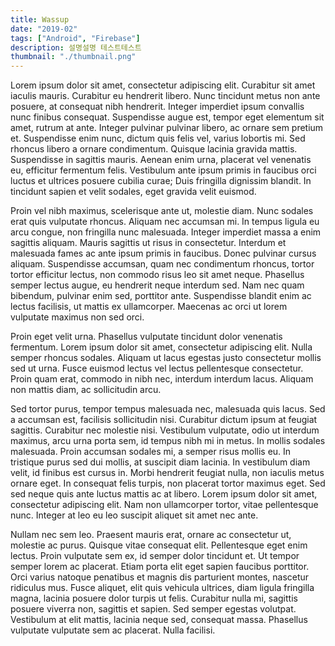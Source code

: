 ```yaml
---
title: Wassup
date: "2019-02"
tags: ["Android", "Firebase"]
description: 설명설명 테스트테스트
thumbnail: "./thumbnail.png"
---
```


Lorem ipsum dolor sit amet, consectetur adipiscing elit. Curabitur sit amet iaculis mauris. Curabitur eu hendrerit libero. Nunc tincidunt metus non ante posuere, at consequat nibh hendrerit. Integer imperdiet ipsum convallis nunc finibus consequat. Suspendisse augue est, tempor eget elementum sit amet, rutrum at ante. Integer pulvinar pulvinar libero, ac ornare sem pretium et. Suspendisse enim nunc, dictum quis felis vel, varius lobortis mi. Sed rhoncus libero a ornare condimentum. Quisque lacinia gravida mattis. Suspendisse in sagittis mauris. Aenean enim urna, placerat vel venenatis eu, efficitur fermentum felis. Vestibulum ante ipsum primis in faucibus orci luctus et ultrices posuere cubilia curae; Duis fringilla dignissim blandit. In tincidunt sapien et velit sodales, eget gravida velit euismod.

Proin vel nibh maximus, scelerisque ante ut, molestie diam. Nunc sodales erat quis vulputate rhoncus. Aliquam nec accumsan mi. In tempus ligula eu arcu congue, non fringilla nunc malesuada. Integer imperdiet massa a enim sagittis aliquam. Mauris sagittis ut risus in consectetur. Interdum et malesuada fames ac ante ipsum primis in faucibus. Donec pulvinar cursus aliquam. Suspendisse accumsan, quam nec condimentum rhoncus, tortor tortor efficitur lectus, non commodo risus leo sit amet neque. Phasellus semper lectus augue, eu hendrerit neque interdum sed. Nam nec quam bibendum, pulvinar enim sed, porttitor ante. Suspendisse blandit enim ac lectus facilisis, ut mattis ex ullamcorper. Maecenas ac orci ut lorem vulputate maximus non sed orci.

Proin eget velit urna. Phasellus vulputate tincidunt dolor venenatis fermentum. Lorem ipsum dolor sit amet, consectetur adipiscing elit. Nulla semper rhoncus sodales. Aliquam ut lacus egestas justo consectetur mollis sed ut urna. Fusce euismod lectus vel lectus pellentesque consectetur. Proin quam erat, commodo in nibh nec, interdum interdum lacus. Aliquam non mattis diam, ac sollicitudin arcu.

Sed tortor purus, tempor tempus malesuada nec, malesuada quis lacus. Sed a accumsan est, facilisis sollicitudin nisi. Curabitur dictum ipsum at feugiat sagittis. Curabitur nec molestie nisi. Vestibulum vulputate, odio ut interdum maximus, arcu urna porta sem, id tempus nibh mi in metus. In mollis sodales malesuada. Proin accumsan sodales mi, a semper risus mollis eu. In tristique purus sed dui mollis, at suscipit diam lacinia. In vestibulum diam velit, id finibus est cursus in. Morbi hendrerit feugiat nulla, non iaculis metus ornare eget. In consequat felis turpis, non placerat tortor maximus eget. Sed sed neque quis ante luctus mattis ac at libero. Lorem ipsum dolor sit amet, consectetur adipiscing elit. Nam non ullamcorper tortor, vitae pellentesque nunc. Integer at leo eu leo suscipit aliquet sit amet nec ante.

Nullam nec sem leo. Praesent mauris erat, ornare ac consectetur ut, molestie ac purus. Quisque vitae consequat elit. Pellentesque eget enim lectus. Proin vulputate sem ex, id semper dolor tincidunt et. Ut tempor semper lorem ac placerat. Etiam porta elit eget sapien faucibus porttitor. Orci varius natoque penatibus et magnis dis parturient montes, nascetur ridiculus mus. Fusce aliquet, elit quis vehicula ultrices, diam ligula fringilla magna, lacinia posuere dolor turpis ut felis. Curabitur nulla mi, sagittis posuere viverra non, sagittis et sapien. Sed semper egestas volutpat. Vestibulum at elit mattis, lacinia neque sed, consequat massa. Phasellus vulputate vulputate sem ac placerat. Nulla facilisi.
